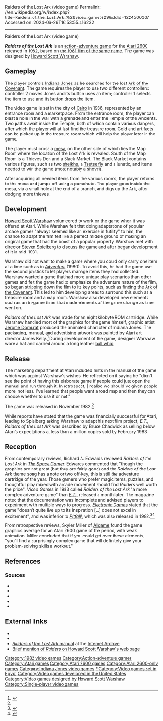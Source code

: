 Raiders of the Lost Ark (video game)
Permalink: //en.wikipedia.org/w/index.php?title=Raiders_of_the_Lost_Ark_%28video_game%29&oldid=1224506367
Accessed on: 2024-06-26T16:53:55.416232



------
Raiders of the Lost Ark (video game)
{{Short description|1982 action-adventure game created for the Atari 2600}}
{{Infobox video game
|title = Raiders of the Lost Ark
|image = Raiders of the Lost Ark Coverart.png
|developer = [[Atari, Inc.]]
|publisher = Atari, Inc.
|designer = [[Howard Scott Warshaw]]
|released = November 1982
|genre = [[Action-adventure game|Action-adventure]]{{sfn|Miller}}
|modes = [[Single-player]]
|platforms = [[Atari 2600]]
}}

'''''Raiders of the Lost Ark''''' is an [[action-adventure game]] for the [[Atari 2600]] released in 1982, based on [[Raiders of the Lost Ark|the 1981 film of the same name]]. The game was designed by [[Howard Scott Warshaw]].

== Gameplay ==
The player controls [[Indiana Jones (character)|Indiana Jones]] as he searches for the lost [[Ark of the Covenant]]. The game requires the player to use two different controllers: controller 2 moves Jones and its button uses an item; controller 1 selects the item to use and its button drops the item.

The video game is set in the city of [[Cairo]] in 1936, represented by an entrance room and a marketplace. From the entrance room, the player can blast a hole in the wall with a grenade and enter the Temple of the Ancients. Two paths await inside the Temple, both of which contain various dangers, after which the player will at last find the treasure room. Gold and artifacts can be picked up in the treasure room which will help the player later in the game.

The player must cross a [[mesa]], on the other side of which lies the Map Room where the location of the Lost Ark is revealed. South of the Map Room is a Thieves Den and a Black Market. The Black Market contains various figures, such as two [[sheikh]]s, a [[Tsetse fly]] and a lunatic, and items needed to win the game (most notably a shovel).

After acquiring all needed items from the various rooms, the player returns to the mesa and jumps off using a parachute. The player goes inside the mesa, via a small hole at the end of a branch, and digs up the Ark, after dodging more thieves.

==Development==
[[Howard Scott Warshaw]] volunteered to work on the game when it was offered at Atari. While Warshaw felt that doing adaptations of popular arcade games "always seemed like an exercise in futility" to him, the chance to adapt the film felt like a perfect middle ground of making an original game that had the boost of a popular property.{{sfn|Drury|p=34}} Warshaw met with director [[Steven Spielberg]] to discuss the game and after began development of it in mid-1981.{{sfn|Drury|p=34}}

Warshaw did not want to make a game where you could only carry one item at a time such as in ''[[Adventure (1980 video game)|Adventure]]'' (1980). To avoid this, he had the game use the second joystick to let players manage items they had collected.{{sfn|Drury|p=35}} Warshaw wanted a game that had more unique play scenarios than other games and felt the game had to emphasize the adventure nature of the film, so began stripping down the film to its key points, such as finding the [[Ark of the Covenant]]. This led to him developing areas to surround this such as a treasure room and a map room.{{sfn|Drury|p=34}} Warshaw also developed new elements such as an in-game timer that made elements of the game change as time went on.{{sfn|Drury|p=35}} 

''Raiders of the Lost Ark'' was made for an eight [[kilobyte]] [[ROM cartridge]].{{sfn|Drury|p=35}} While Warshaw handled most of the graphics for the game himself, graphic artist [[Jerome Domurat]] produced the animated character of Indiana Jones.{{sfn|Drury|p=37}} The packaging, manual, and advertising artwork was painted by Atari art director James Kelly.<ref>{{cite book |last1=Lapetino |first1=Tim |title=Art Of Atari |date=26 October 2016 |publisher=Dynamite Entertainment |isbn=9781524101060 |page=177 |url=https://books.google.com/books?id=Z50oDAAAQBAJ&pg=PA177 |access-date=16 July 2020}}</ref> During development of the game, designer Warshaw wore a hat and carried around a long leather [[bull whip]].{{sfn|Drury|p=34}}

==Release==
The marketing department at Atari included hints in the manual of the game which was against Warshaw's wishes. He reflected on it saying he "didn't see the point of having this elaborate game if people could just open the manual and run through it. In retrospect, | realise we should've given people more, not less. I've learned that people want a road map and then they can choose whether to use it or not."{{sfn|Drury|p=35}}

The game was released in November 1982.<ref name="Atari Age Nov/Dec 1982">{{cite journal|date=Nov–Dec 1982|title=Raiders of the Lost Ark Starring You!|url=http://www.atariage.com/magazines/magazine_page.html?MagazineID=4&CurrentPage=9|journal=[[Atari Age]]|publisher=The Atari Club|volume=1|issue=4|page=9|issn=0731-5686|accessdate=20 September 2014|archive-date=5 November 2018|archive-url=https://web.archive.org/web/20181105230244/http://www.atariage.com/magazines/magazine_page.html?MagazineID=4&CurrentPage=9|url-status=dead}}</ref>
While reports have stated that the game was financially successful for Atari, leading to Spielberg asking Warshaw to adapt his next film project, ''E.T.'', ''Raiders of the Lost Ark'' was described by Bruce Chadwick as selling below Atari's expectations at less than a million copies sold by February 1983.{{sfn|Chadwick|1983}}{{sfn|Drury|p=37}}

==Reception==
From contemporary reviews, Richard A. Edwards reviewed ''Raiders of the Lost Ark'' in ''[[The Space Gamer]]''. Edwards commented that "though the graphics are not great (but they are fairly good) and the ''Raiders of the Lost Ark'' theme song has a note or two off-key, this is still ''the'' adventure cartridge of the year. Those gamers who prefer magic items, puzzles, and thoughtful play mixed with arcade movement should find ''Raiders'' well worth the price".{{sfn|Edwards|1983|pp=41-42}} ''Video Games'' in 1983 called ''Raiders of the Lost Ark'' "a more complex adventure game" than ''[[E.T. the Extra-Terrestrial (video game)|E.T.]]'', released a month later. The magazine noted that the documentation was incomplete and advised players to experiment with multiple ways to progress.{{sfn|Wiswell|1983|p=69}} ''[[Electronic Games]]'' stated that the game "doesn't quite live up to its inspiration [...] does not excel in excitement", and was inferior to ''[[Pitfall!]]'', which was also released in 1982.<ref name="eg198306">{{cite news | url=https://archive.org/stream/electronic-games-magazine-1983-06/Electronic_Games_Issue_16_Vol_02_04_1983_Jun#page/n45/mode/2up | title=The Players Guide to Fantasy Games | work=Electronic Games | date=June 1983 | accessdate=6 January 2015 | pages=47}}</ref><ref>{{cite news | url=https://lost-ark.store/ | title=Lost Ark Store | accessdate=15 January 2021}}</ref>

From retrospective reviews, Skyler Miller of [[Allgame]] found the game graphics average for an Atari 2600 game of the period, with weak animation. Miller concluded that if you could get over these elements, "you'll find a surprisingly complex game that will definitely give your problem-solving skills a workout."{{sfn|Miller}}

== References ==
{{reflist}}

===Sources===
* {{cite news|newspaper=[[Daily Times-Advocate|Times-Advocate]]|title='E.T.' and Pals go Video|last=Chadwick|first=Bruce|date=February 26, 1983|page=B5}}
* {{cite magazine|magazine=[[Retro Gamer]]|title=The Making Of...Raiders of the Lost Ark|issue=45|last=Drury|first=Paul}}
* {{cite magazine|last=Edwards |first=Richard A. |date=March 1983 |title=Capsule Reviews|journal=[[The Space Gamer]]|publisher=[[Steve Jackson Games]]|issue=61}}
* {{cite web|url=http://www.allgame.com/game.php?id=8538&tab=review|archiveurl=https://web.archive.org/web/20141114130125/http://www.allgame.com/game.php?id=8538&tab=review|last=Miller|first=Skyler|work=[[Allgame]]|title=Raiders of the Lost Ark|accessdate=June 17, 2023|archivedate=November 14, 2014}}
* {{cite magazine | url=https://archive.org/stream/Video_Games_Volume_1_Number_06_1983-03_Pumpkin_Press_US#page/n67/mode/2up | title=Softspot: New Games From Well-Known Names | magazine=Video Games | date=March 1983 | accessdate=June 17, 2023 | last=Wiswell|first=Phil|volume=1|issue=6}}

== External links ==
* {{atarimania|id=7440}}
* {{AtariAge software|id=393}}
* [https://archive.org/details/Raiders_of_the_Lost_Ark_1982_Atari ''Raiders of the Lost Ark'' manual] at the [[Internet Archive]]
* [http://onceuponatari.com/hsw_personal_pages/hswgmdir/hsw_games.html#raiders%20game Brief mention of ''Raiders'' on Howard Scott Warshaw's web page]

{{Indiana Jones}}

[[Category:1982 video games]]
[[Category:Action-adventure games]]
[[Category:Atari games]]
[[Category:Atari 2600 games]]
[[Category:Atari 2600-only games]]
[[Category:Indiana Jones video games]]
[[Category:Raiders of the Lost Ark games|*]]
[[Category:Video games set in Egypt]]
[[Category:Video games developed in the United States]]
[[Category:Video games designed by Howard Scott Warshaw]]
[[Category:Single-player video games]]